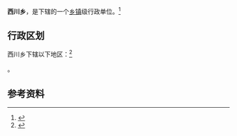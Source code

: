 {{中国乡级行政区|53/07/24/207/000}}

'''西川乡'''，是{{PRC admin/fullname|53/07/24/207/000|3}}下辖的一个[[乡镇|乡镇]]级行政单位。<ref>{{PRC admin/ref sgc|{{PRC admin/parent|53/07/24/207/000}}}}</ref>

== 行政区划 ==

西川乡下辖以下地区：<ref>{{PRC admin/ref sgc|53/07/24/207/000}}</ref>

{{PRC admin/children|53/07/24/207/000}}。

== 参考资料 ==

{{reflist}}

{{行政区划小作品}}
{{PRC admin/navcat|53/07/24/207/000}}